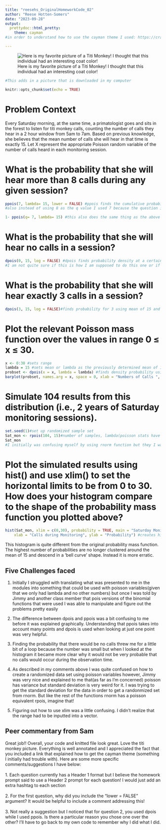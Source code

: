 ```yaml
---
title: "reesehs_OriginalHomeworkCode_02"
author: "Reese Hotten-Somers"
date: "2023-09-28"
output:
  prettydoc::html_pretty:
    theme: cayman
#in order to understand how to use the cayman theme I used: https://cran.r-project.org/web/packages/prettydoc/vignettes/cayman.html

---
```


![Here is my favorite picture of a Titi Monkey! I thought that this individual had an interesting coat color!](Titi Monkey.jpeg)
```r
#This adds in a picture that is downloaded in my computer
```


```r
knitr::opts_chunk$set(echo = TRUE)
```


# Problem Context

Every Saturday morning, at the same time, a primatologist goes and sits in the forest to listen for titi monkey calls, counting the number of calls they hear in a 2 hour window from 5am to 7am. Based on previous knowledge, she believes that the mean number of calls she will hear in that time is exactly 15. Let X represent the appropriate Poisson random variable of the number of calls heard in each monitoring session.



# What is the probability that she will hear more than 8 calls during any given session?
```r
ppois(7, lambda= 15, lower = FALSE) #ppois finds the cumulative probability so it is used in this context because more than one probability point is need 
#also instead of using 8 as the q value I used 7 because the question is asking for MORE THAN

1- ppois(q= 7, lambda= 15) #this also does the same thing as the above function 
```

# What is the probability that she will hear no calls in a session?
```r
dpois(0, 15, log = FALSE) #dpois finds probability density at a certain point thus it was used to calculate the probability at 0 calls, this is also not in log for(hence log = FALSE), mean/lambda = 15
#I am not quite sure if this is how I am supposed to do this one or if I got the right answer?
```

# What is the probability that she will hear exactly 3 calls in a session?
```r
dpois(3, 15, log = FALSE)#finds probability for 3 using mean of 15 and not given as log
```

# Plot the relevant Poisson mass function over the values in range 0 ≤ x ≤ 30.
```r
x <- 0:30 #sets range
lambda = 15 #sets mean or lambda as the previously determined mean of 15 
probset <- dpois(x = x, lambda = lambda) #finds density probability using range and mean and assigns it to variable probset
barplot(probset, names.arg = x, space = 0, xlab = "Numbers of Calls ", ylab = "Pr(X = x)", main = "Probability Mass Function") #plots probability mass function of the poisson distribution using the mean/lambda and range
```

# Simulate 104 results from this distribution (i.e., 2 years of Saturday monitoring sessions).
```r
set.seed(1)#set up randomized sample set
Sat_mon <- rpois(104, 15)#number of samples, lambda(poisson stats have weird SDs so they don't include it in the ) and generates random numbers given the deviation
Sat_mon
#I initially was confusing myself by using rnorm function but they I was asking Jimmy about what the standard deviation would be and he let me know that I should really be using rpois instead since the data set is using poisson functions/data. So big thank yous to Jimmy they are the best!!
```

# Plot the simulated results using hist() and use xlim() to set the horizontal limits to be from 0 to 30. How does your histogram compare to the shape of the probability mass function you plotted above?
```r
hist(Sat_mon, xlim = c(0,30), probability = TRUE, main = "Saturday Monitoring Calls Over 2 Years",
    xlab = "Calls during Monitoring", ylab = "Probability") #creates histogram using randomized data from above question(Sat_Mon variable) and plots the probability of each value occurring. Graph has horizontal limits of 0-> 30(xlim is assigned to the range vector)
```

This histogram is quite different from the original probability mass function. The highest number of probabilities are no longer clustered around the mean of 15 and descend in a 'bell curve' shape. Instead it is more erratic. 

## Five Challenges faced

1. Initially I struggled with translating what was presented to me in the modules into something that could be used with poisson variables(given that we only had lambda and no other numbers) but once I was told by Jimmy and another class member that pois versions of the binomial functions that were used I was able to manipulate and figure out the problems pretty easily

2. The difference between dpois and ppois was a bit confusing to me before it was explained graphically. Understanding that ppois takes into account many points and dpois is used when looking at just one point was very helpful.

3. Finding the probability that there would be no calls threw me for a little bit of a loop because the number was small but when I looked at the histogram it became more clear why it would not be very probable that no calls would occur during the observation time. 

4. As described in my comments above I was quite confused on how to create a randomized data set using poisson variables however, Jimmy was very nice and explained to me that(as far as I'm concerned) poisson has variance but standard deviation is very weird for it. I was trying to get the standard deviation for the data in order to get a randonmized set from rnorm. But like the rest of the functions rnorm has a poisson equivalent rpois, imagine that!

5. Figuring out how to use xlim was a little confusing. I didn't realize that the range had to be inputted into a vector. 

## Peer commentary from Sam
Great job!! Overall, your code and knitted file look great. Love the titi monkey picture. Everything is well annotated and I appreciated the fact that you included a link that explained how to get the cayman theme (something I initially had trouble with). Here are some more specific comments/suggestions I have below: <br><br>
1. Each question currently has a Header 1 format but I believe the homework prompt said to use a Header 2 prompt for each question! I would just add an extra hashtag to each section <br><br>
2. For the first question, why did you include the "lower = FALSE" argument? It would be helpful to include a comment addressing this! <br><br>
3. Not really a suggestion but I noticed that for question 2, you used dpois while I used ppois. Is there a particular reason you chose one over the other? I'll have to go back to my own code to remember why I did what I did.

